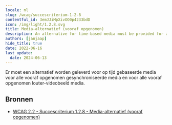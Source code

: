 ```yaml
---
locale: nl
slug: /wcag/succescriterium-1-2-8
contentful_id: 3emJJiMpXivOO0p4233bdD
icon: /img/light/1.2.8.svg
title: Media-alternatief (vooraf opgenomen)
description: An alternative for time-based media must be provided for all prerecorded synchronized media and for all prerecorded video-only media.
authors: [janjaap]
hide_title: true
date: 2022-06-16
last_update:
  date: 2024-06-13
---
```


<Hero
  title="Media-alternatief (vooraf opgenomen)"
  image="/img/light/1.2.8.svg"
  alt="WCAG 1.2.8 icon"
  prefix="Succescriterium 1.2.8"
  suffix="Niveau AAA"
/>

Er moet een alternatief worden geleverd voor op tijd gebaseerde media voor alle vooraf opgenomen gesynchroniseerde media en voor alle vooraf opgenomen louter-videobeeld media.

## Bronnen

- [WCAG 2.2 - Succescriterium 1.2.8 - Media-alternatief (vooraf opgenomen)](https://www.w3.org/Translations/WCAG22-nl/#media-alternatief-vooraf-opgenomen)
